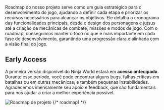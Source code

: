 Roadmap do nosso projeto serve como um guia estratégico para o desenvolvimento do jogo, ajudando a definir cada etapa e priorizar os 
recursos necessários para alcançar os objetivos. Ele detalha o cronograma das funcionalidades principais, desde o design dos personagens 
e jutsus até a criação de mecânicas de combate, missões e modos de jogo. Com o roadmap, conseguimos manter o foco no que é mais importante em cada fase 
de desenvolvimento, garantindo uma progressão clara e alinhada com a visão final do jogo.

## Early Access
A primeira versão disponivel do Ninja World estará em **acesso antecipado**. Durante esse período, você pode encontrar alguns bugs, 
falhas críticas em batalhas ou em outras mecânicas, e também pequenas instabilidades.
Agradecemos imensamente seu apoio e feedback, que são fundamentais para nos ajudar a criar a melhor experiência possível.

![Roadmap de projeto](public/roadmap1.jpg "title")
{/* roadmap1 */}